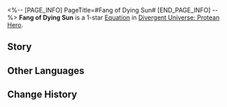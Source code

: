 <%-- [PAGE_INFO]
PageTitle=#Fang of Dying Sun#
[END_PAGE_INFO] --%>
{{Equation Infobox
|period   = Protean Hero
|rarity   = 1
|path1    = Destruction*2
|path2    = Nihility*2
|effect   = Increases all ally targets' Effect RES by {{Color|h|20%}} and "{{Trait|Blazar}}" DMG dealt by {{Color|h|40%}}. When resisting debuffs, deals Additional DMG equal to {{Color|h|60%}} of "{{Trait|Blazar}}" to the target. This DMG cannot defeat enemy targets.
|mentions = Aquila
}}
'''Fang of Dying Sun''' is a 1-star [[Divergent Universe: Protean Hero/Equatoins|Equation]] in [[Divergent Universe: Protean Hero]].

==Story==
{{Description|Let me tell you about a group of headless beasts,<br />Brigands scorned even by the savage god.<br />The once-noble Bulsa royal family, now stripped of dignity,<br />Watches their land get trampled and their kingdom fall to the dominion of the Kremnoan.<br />The surviving warriors have transformed from protectors to predators, raiding and pillaging between cities.<br />Their survival instincts have twisted and corrupted, turning necessity into a savage passion.<br />The weapons once blessed by Aquila now gleam no more, degraded to mere rusting relics.<br />In a fury of savage acts, they set fire to city-states, as if by such vile means, they could somehow reclaim the lost glory of their ancestors.<br />I can't forgive the brutal slaughter on the burning fields.<br />I killed that despicable brute,<br />But their companions only laughed in defiance.<br />Maybe the true people of Bulsa are long gone,<br />Leaving only monsters in their skins to roam.}}
<!--
==Gameplay Notes==
* 
-->
==Other Languages==
{{Other Languages
|en   = Fang of Dying Sun
|zhs  = 残阳之牙
|zht  = 殘陽之牙
|ja   = 残陽の牙
|ko   = 석양의 이빨
|es   = Colmillo del sol muerto
|fr   = Croc du soleil mourant
|ru   = Клык умирающего солнца
|th   = เขี้ยวอาทิตย์อัสดง
|vi   = Móng Vuốt Hoàng Hôn Tàn
|de   = Fangzahn der untergehenden Sonne
|id   = Fang of Dying Sun
|pt   = Presa do Sol Moribundo
}}

==Change History==
{{Change History|3.1}}